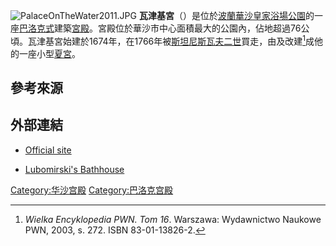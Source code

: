 [[File:PalaceOnTheWater2011.JPG|thumb]]
'''瓦津基宮'''（{{lang-pl|pałac Łazienkowski}}）是位於[[波蘭|波蘭]][[華沙|華沙]][[皇家浴場公園|皇家浴場公園]]的一座[[巴洛克式|巴洛克式]]建築[[宮殿|宮殿]]。宮殿位於華沙市中心面積最大的公園內，佔地超過76公頃。瓦津基宮始建於1674年，在1766年被[[斯坦尼斯瓦夫二世|斯坦尼斯瓦夫二世]]買走，由{{Link-pl|多米尼克・梅爾里尼|Dominik Merlini}}及{{Link-pl|洋・克利斯提安・坎瑟澤|Jan Chrystian Kamsetzer}}改建<ref name="EncyklopediaPWN272">{{Pl icon}}''Wielka Encyklopedia PWN. Tom 16''. Warszawa: Wydawnictwo Naukowe PWN, 2003, s. 272. ISBN 83-01-13826-2.</ref>成他的一座小型[[夏宮|夏宮]]。

== 參考來源 ==
<references />

==外部連結==
{{commons|Pałac na Wodzie}}
* {{pl icon}} [http://www.lazienki-krolewskie.pl/ Official site] {{Wayback|url=http://www.lazienki-krolewskie.pl/ |date=20090227015620 }}
* {{pl icon}} [https://web.archive.org/web/20080520031828/http://www.varsovia.pl/varsovia/index.php-frame%3Dmain%26mapa%3D0%26item%3D3523%26top%3D23.htm Lubomirski's Bathhouse]
{{coord|52|12|53|N|21|2|8|E|region:PL-MZ_type:landmark|display=title}}
[[Category:华沙宫殿|Category:华沙宫殿]]
[[Category:巴洛克宫殿|Category:巴洛克宫殿]]
